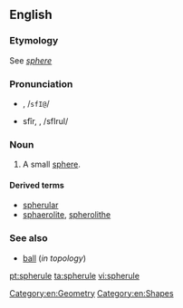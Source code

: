 ==English==

===Etymology===
See ''[[sphere]]''

===Pronunciation===
* {{a|RP}} {{IPAchar|/sfɪəruːl/}}, /<tt>sfI@</tt>/
* {{a|US}} sfîr, {{IPAchar|/sfɪrjuːl/}}, /sfIrul/

===Noun===
{{wikipedia|Martian spherules}}
{{en-noun}}

# A small [[sphere]].

====Derived terms====
* [[spherular]]
* [[sphaerolite]], [[spherolithe]]

===See also===
* [[ball]] (''in topology'')

[[Category:en:Geometry]]
[[Category:en:Shapes]]

[[pt:spherule]]
[[ta:spherule]]
[[vi:spherule]]